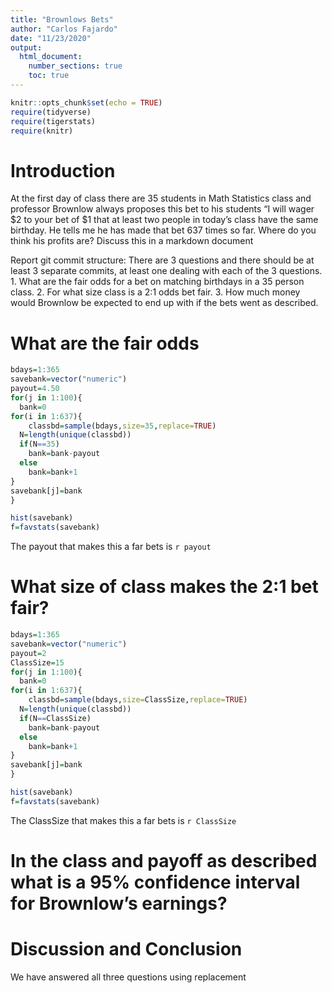 ```yaml
---
title: "Brownlows Bets"
author: "Carlos Fajardo"
date: "11/23/2020"
output: 
  html_document:
    number_sections: true
    toc: true
---
```


```r
knitr::opts_chunk$set(echo = TRUE)
require(tidyverse)
require(tigerstats)
require(knitr)
```


<!-- We recommend you use git branches -- create a separate branch for each major section i.e. Introduction, Methods, Results, Inferential Results, and Discussion and Conclusions - leave the YAML block untouched until the final merge where you put in your own name !-->

# Introduction

<!--In this section you explain what you are trying to show.  Where did the data come from?  What is the research or other question you are trying to answer?!-->

 At the first day of class there are 35 students in Math Statistics class and professor Brownlow always proposes this bet to his students "I will wager $2 to your bet of $1 that at least two people in today's class have  the same birthday.  He tells me he has made that bet 637 times so far. Where do you think his profits are? Discuss this in a markdown document
 
Report git commit structure:
There are 3 questions and there should be at least 3 separate commits, at least one dealing with each of the 3 questions.
1. What are the fair odds for a bet on matching birthdays in a 35 person class.
2. For what size class is a 2:1 odds bet fair.
3. How much money would Brownlow be expected to end up with if the bets went as described.

# What are the fair odds  


<!--Decide on your methods:  In this section explain the approach you will take to attack the issue --- how will you decide on a likely estimate of professor Brownlow's earnings or losses after 637 bets. Also explain how you construct a 95% confidence interval about your estimate of his winnings !-->

```r
bdays=1:365
savebank=vector("numeric")
payout=4.50
for(j in 1:100){
  bank=0
for(i in 1:637){ 
    classbd=sample(bdays,size=35,replace=TRUE)
  N=length(unique(classbd))
  if(N==35)
    bank=bank-payout
  else
    bank=bank+1
}
savebank[j]=bank
}
```

```r
hist(savebank)
f=favstats(savebank)
```
The payout that makes this a far bets is `r payout`


# What size of class makes the 2:1 bet fair?  
<!--Explain and display the results of your method of coming up with the estimate of professor Brownlows betting profits!-->

```r
bdays=1:365
savebank=vector("numeric")
payout=2
ClassSize=15
for(j in 1:100){
  bank=0
for(i in 1:637){ 
    classbd=sample(bdays,size=ClassSize,replace=TRUE)
  N=length(unique(classbd))
  if(N==ClassSize)
    bank=bank-payout
  else
    bank=bank+1
}
savebank[j]=bank
}
```

```r
hist(savebank)
f=favstats(savebank)
```
The ClassSize that makes this a far bets is `r ClassSize`

# In the class and payoff as described what is a 95% confidence interval for Brownlow's earnings?
  
<!--Explain and display your method of coming up with a 95% confidence interval of  professor Brownlows winnings (or losings)-->


# Discussion and Conclusion

<!--Discussion and conclusion here.  If professor Brownlow is consistantly making or losing money how could he change his payout so that his profits center on zero?  Also discuss what size his class should be in order to have his current scheme balance at zero profit.!-->
We have answered all three questions using replacement
